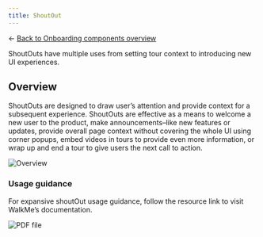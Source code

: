 ```yaml
---
title: ShoutOut
---
```


← [Back to Onboarding components overview](/components/onboarding/overview#walkme-components)

<PageDescription>

ShoutOuts have multiple uses from setting tour context to introducing new UI experiences.

</PageDescription>

## Overview

ShoutOuts are designed to draw user’s attention and provide context for a subsequent experience. ShoutOuts are effective as a means to welcome a new user to the product, make announcements–like new features or updates, provide overall page context without covering the whole UI using corner popups, embed videos in tours to provide even more information, or wrap up and end a tour to give users the next call to action.

<Row>
<Column colMd={8} colLg={8}>

![Overview](images/shoutout-01.png)

</Column>
</Row>

### Usage guidance

For expansive shoutOut usage guidance, follow the resource link to visit WalkMe’s documentation.

<Row className="resource-card-group">
  <Column colMd={4} colLg={4} noGutterSm>
    <ResourceCard
      subTitle="ShoutOut guidance"
      actionIcon="launch"
      aspectRatio="2:1"
      href="https://support.walkme.com/knowledge-base/shoutouts-overview/">

![PDF file](images/walkme.png)

  </ResourceCard>
  </Column>
</Row>
